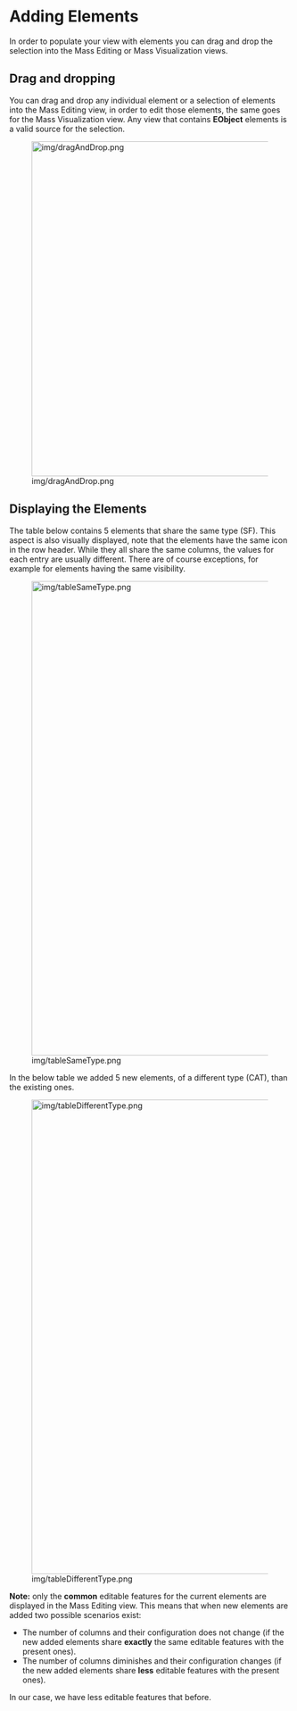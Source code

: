 = Adding Elements =
In order to populate your view with elements you can drag and drop the selection into the Mass Editing or Mass Visualization views.

== Drag and dropping ==
You can drag and drop any individual element or a selection of elements into the Mass Editing view, in order to edit those elements, the same goes for the Mass Visualization view.
Any view that contains '''EObject''' elements is a valid source for the selection.

[[Image:img/dragAndDrop.png|thumb|none|600px]]

== Displaying the Elements ==

The table below contains 5 elements that share the same type (SF). This aspect is also visually displayed, note that the elements have the same icon in the row header. While they all share the same columns, the values for each entry are usually different. There are of course exceptions, for example for elements having the same visibility.

[[Image:img/tableSameType.png|thumb|none|850px]]

In the below table we added 5 new elements, of a different type (CAT), than the existing ones.

[[Image:img/tableDifferentType.png|thumb|none|850px]]

'''Note:''' only the '''common''' editable features for the current elements are displayed in the Mass Editing view. This means that when new elements are added two possible scenarios exist:

* The number of columns and their configuration does not change (if the new added elements share '''exactly''' the same editable features with the present ones).
* The number of columns diminishes and their configuration changes (if the new added elements share '''less''' editable features with the present ones).

In our case, we have less editable features that before.